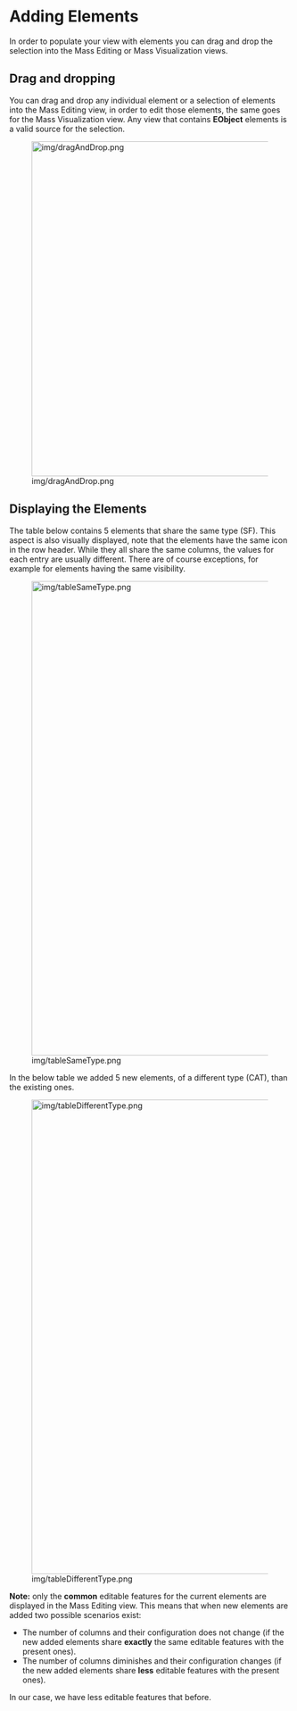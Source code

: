 = Adding Elements =
In order to populate your view with elements you can drag and drop the selection into the Mass Editing or Mass Visualization views.

== Drag and dropping ==
You can drag and drop any individual element or a selection of elements into the Mass Editing view, in order to edit those elements, the same goes for the Mass Visualization view.
Any view that contains '''EObject''' elements is a valid source for the selection.

[[Image:img/dragAndDrop.png|thumb|none|600px]]

== Displaying the Elements ==

The table below contains 5 elements that share the same type (SF). This aspect is also visually displayed, note that the elements have the same icon in the row header. While they all share the same columns, the values for each entry are usually different. There are of course exceptions, for example for elements having the same visibility.

[[Image:img/tableSameType.png|thumb|none|850px]]

In the below table we added 5 new elements, of a different type (CAT), than the existing ones.

[[Image:img/tableDifferentType.png|thumb|none|850px]]

'''Note:''' only the '''common''' editable features for the current elements are displayed in the Mass Editing view. This means that when new elements are added two possible scenarios exist:

* The number of columns and their configuration does not change (if the new added elements share '''exactly''' the same editable features with the present ones).
* The number of columns diminishes and their configuration changes (if the new added elements share '''less''' editable features with the present ones).

In our case, we have less editable features that before.